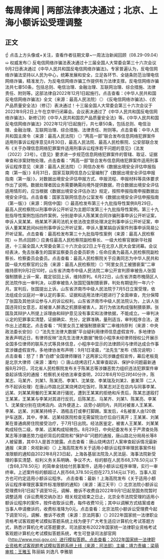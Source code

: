 # 每周律闻 | 两部法律表决通过；北京、上海小额诉讼受理调整
## 正文
☝ 点击上方头像或+关注，查看作者往期文章~一周法治新闻回顾（08.29-09.04）➯ 权威发布◎ 反电信网络诈骗法表决通过十三届全国人大常委会第三十六次会议9月2日表决通过《中华人民共和国反电信网络诈骗法》。专家普遍认为，反电信网络诈骗法坚持以人民为中心，统筹发展和安全，立足各环节、全链条防范治理电信网络诈骗，精准发力，为反电信网络诈骗工作提供有力法律支撑。反电信网络诈骗法共七章50条，包括总则、电信治理、金融治理、互联网治理、综合措施、法律责任、附则等。这部法律自2022年12月1日起施行。点击查看：《中华人民共和国反电信网络诈骗法》全文（来源：最高人民法院）◎ 《反电信网络诈骗法》、《农产品质量安全法》（修订）表决通过！十三届全国人大常委会第三十六次会议于2022年9月2日上午在京举行闭幕会。会议表决通过了《中华人民共和国反电信网络诈骗法》、新修订的《中华人民共和国农产品质量安全法》等。《中华人民共和国反电信网络诈骗法》2022年12月1日起施行，共七章50条，包括总则、电信治理、金融治理、互联网治理、综合措施、法律责任、附则等。点击查看：中华人民共和国主席令（来源：最高人民法院）◎ “两高一部”联合发布信息网络犯罪案件适用刑事诉讼程序意见8月30日，最高人民法院、最高人民检察院、公安部联合发布《关于办理信息网络犯罪案件适用刑事诉讼程序若干问题的意见》（法发〔2022〕23号）。《意见》要求进一步规范信息网络犯罪案件的管辖、取证、证据审查和涉案财物处理。点击查看：“两高一部”联合发布信息网络犯罪案件适用刑事诉讼程序意见（来源：最高人民法院）◎ 网信办发布《数据出境安全评估申报指南（第一版）》8月31日，国家互联网信息办公室编制了《数据出境安全评估申报指南（第一版）》，对数据出境安全评估申报方式、申报流程、申报材料等具体要求作出了说明。数据处理者因业务需要确需向境外提供数据，符合数据出境安全评估适用情形的，应当根据《数据出境安全评估办法》规定，按照申报指南申报数据出境安全评估。点击查看：国家互联网信息办公室发布《数据出境安全评估申报指南（第一版）》（来源：网信中国）◎ 最高检发布第三十九批指导性案例8月29日，最高人民检察院以刑事申诉公开听证为主题印发第三十九批指导性案例。第三十九批指导性案例包括四件案例，分别是申诉人陈某某合同诈骗刑事申诉公开听证案，申诉人吴某某、杨某某不满司法机关依法改变原处理决定刑事申诉公开听证案，申诉人董某某民间纠纷刑事申诉公开听证案，申诉人董某娟自诉案件刑事申诉简易公开听证案。点击查看：最高检发布第三十九批指导性案例（来源：最高人民检察院）➯ 热点回顾◎ 应勇任最高人民检察院副检察长、一级大检察官据新华社报道，十三届全国人大常委会第三十六次会议2日上午在北京人民大会堂闭幕。会议经表决，免去张春生的国家监察委员会委员职务；任命应勇为最高人民检察院副检察长、检察委员会委员。点击查看：最高人民检察院关于应勇同志为中华人民共和国一级大检察官的公告（来源：最高人民检察院）◎ “阿里女员工被猥亵案”二审维持原判9月2日10时，山东省济南市中级人民法院二审公开宣判原审被告人张国强制猥亵上诉一案，裁定驳回上诉，维持原判。6月22日，山东省济南市槐荫区人民法院作出一审判决，以原审被告人张国犯强制猥亵罪，判处有期徒刑一年六个月。宣判后，张国提出上诉。山东省济南市中级人民法院于7月5日立案受理，依法组成合议庭对一审认定的事实、证据和适用法律问题进行了全面审查，充分保障了张国及其他诉讼参与人的诉讼权利。山东省济南市中级人民法院认为，上诉人张国违背妇女意志，趁被害人醉酒之机猥亵被害人，其行为依法构成强制猥亵罪。张国及其辩护人所提上诉理由和辩护意见没有事实和法律依据，不能成立。一审判决认定的犯罪事实清楚，证据确实、充分，定罪准确，量刑适当，审判程序合法，遂作出上述裁定。点击查看：“阿里女员工被强制猥亵案”二审维持原判（来源：中央政法委长安剑）◎ “法先生法律大数据”平台疑利用律师信息虚假宣传，多地律协发表声明近日，有律师反映“法先生法律大数据”微信小程序未经律师授权公开展示全国多位律师的联系方式等具体信息，小程序中显示的法律顾问与律师达成合作事宜涉嫌虚假宣传。多地律协发布声明：9月1日凌晨，“法先生”发布《情况说明》：点击查看：怒了！靠“白嫖”全国律师赚钱？这两家公司涉嫌虚假宣传，幕后老板竟是北京大律师（来源：潘均）◎ 唐山烧烤店打人案审查起诉、保护伞问题最新通报8月29日，河北省人民检察院发布关于陈某志等涉嫌恶势力组织违法犯罪案件审查起诉情况的通报：检察机关经依法审查查明，2022年6月10日2时40分许，陈某志、马某齐、刘某1、陈某亮、李某1、沈某俊、李某瑞及刘某2、姜某萍（二人作不起诉处理）在唐山市路北区某烧烤店吃饭时，陈某志对正在店内与同事李某、远某、刘某某用餐的王某某进行骚扰，遭到王某某的拒绝和斥责后，陈某志遂殴打王某某，王某某与李某对其进行反抗，后陈某志、马某齐、刘某1、陈某亮、李某1、沈某俊分别在烧烤店内、店外便道上、店旁小胡同内，共同对被害人王某某、李某、远某、刘某某持椅子、酒瓶击打或拳打脚踢。案发后，4名被害人由120救护车送医，其中，李某、远某经医院检查无需留院治疗后自行离开；王某某、刘某某在普通病房住院接受治疗，于7月1日出院。经法医鉴定，被害人王某某、刘某某构成轻伤二级，李某、远某构成轻微伤。8月29日，中央纪委发布关于严肃查处陈某志等涉嫌恶势力组织背后的腐败和“保护伞”问题的通报，唐山路北分局局长等8人被留置，其中3人是首次披露。点击查看：唐山烧烤店打人案审查起诉情况最新通报（来源：央视新闻）◎ 上海高院发布关于适用小额诉讼程序审理民事案件标准限额的通知自2022年8月23日起，上海各基层法院及人民法庭、海事法院新受理的事实清楚、权利义务关系明确、争议不大、标的额在人民币68,378.50元以下（含68,378.50元）的简单金钱给付民事案件，适用小额诉讼程序审理，实行一审终审。上述案件标的额超过人民币68,378.50元但在273,514元以下的，当事人双方也可约定适用小额诉讼程序。  点击查看：最新！上海高院发布《关于适用小额诉讼程序审理民事案件标准限额的通知》（来源：浦江天平）◎ 北京法院小额诉讼受理费9月1日起下调至10元，调解、撤诉不收费自2022年9月1日起至国务院暂时调整适用《诉讼费用交纳办法》相关规定结束之日止，北京全市法院受理的适用小额诉讼程序的案件，按件收取诉讼费，每件收费10元；其中以调解方式结案或者当事人申请撤诉的，收费标准降为0元。点击查看：北京法院小额诉讼受理费今起下调至10元，调解、撤诉不收费（来源：京法网事）◎ 2022年国家统一法律职业资格考试客观题考试模拟答题系统上线为便于广大考生适应计算机化考试答题方式，熟悉计算机化考试答题要求，司法部发布2022年国家统一法律职业资格考试客观题计算机化考试模拟答题系统，考生可登录司法部官网（http://www.moj.gov.cn）进行模拟答题。点击查看：2022年国家统一法律职业资格考试客观题考试模拟答题系统上线（来源：司法部）主编：靖力责编：梁萌审核：王雅玉 陈丽娟 刘逸凡 李雅朋